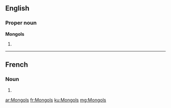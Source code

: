 {{also|mongols}}
==English==
{{wikipedia|dab=Mongols (disambiguation)|Mongols}}

===Proper noun===
{{wikipedia|Mongols|Mongols (ethnic group)}}
'''Mongols'''

# {{plural of|Mongol}}

----

==French==

===Noun===
{{head|fr|g=m-p}}

# {{plural of|Mongol|lang=fr}}

[[ar:Mongols]]
[[fr:Mongols]]
[[ku:Mongols]]
[[mg:Mongols]]